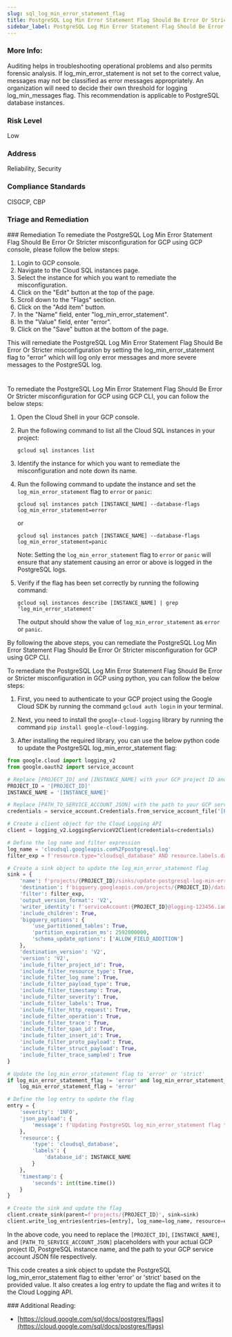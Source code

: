 ```yaml
---
slug: sql_log_min_error_statement_flag
title: PostgreSQL Log Min Error Statement Flag Should Be Error Or Stricter
sidebar_label: PostgreSQL Log Min Error Statement Flag Should Be Error Or Stricter
---
```


### More Info:

Auditing helps in troubleshooting operational problems and also permits forensic analysis. If log_min_error_statement is not set to the correct value, messages may not be classified as error messages appropriately. An organization will need to decide their own threshold for logging log_min_messages flag. This recommendation is applicable to PostgreSQL database instances.

### Risk Level

Low

### Address

Reliability, Security

### Compliance Standards

CISGCP, CBP


### Triage and Remediation
<Tabs>
<Tab title='Remediation'>
### Remediation

<AccordionGroup>
<Accordion title='Using Console' defaultOpen='true'>
To remediate the PostgreSQL Log Min Error Statement Flag Should Be Error Or Stricter misconfiguration for GCP using GCP console, please follow the below steps:

1. Login to GCP console.
2. Navigate to the Cloud SQL instances page.
3. Select the instance for which you want to remediate the misconfiguration.
4. Click on the "Edit" button at the top of the page.
5. Scroll down to the "Flags" section.
6. Click on the "Add item" button.
7. In the "Name" field, enter "log_min_error_statement".
8. In the "Value" field, enter "error".
9. Click on the "Save" button at the bottom of the page.

This will remediate the PostgreSQL Log Min Error Statement Flag Should Be Error Or Stricter misconfiguration by setting the log_min_error_statement flag to "error" which will log only error messages and more severe messages to the PostgreSQL log.

#
</Accordion>

<Accordion title='Using CLI'>
To remediate the PostgreSQL Log Min Error Statement Flag Should Be Error Or Stricter misconfiguration for GCP using GCP CLI, you can follow the below steps:

1. Open the Cloud Shell in your GCP console.
2. Run the following command to list all the Cloud SQL instances in your project:

    ```
    gcloud sql instances list
    ```

3. Identify the instance for which you want to remediate the misconfiguration and note down its name.
4. Run the following command to update the instance and set the `log_min_error_statement` flag to `error` or `panic`:

    ```
    gcloud sql instances patch [INSTANCE_NAME] --database-flags log_min_error_statement=error
    ```

    or

    ```
    gcloud sql instances patch [INSTANCE_NAME] --database-flags log_min_error_statement=panic
    ```

    Note: Setting the `log_min_error_statement` flag to `error` or `panic` will ensure that any statement causing an error or above is logged in the PostgreSQL logs.

5. Verify if the flag has been set correctly by running the following command:

    ```
    gcloud sql instances describe [INSTANCE_NAME] | grep 'log_min_error_statement'
    ```

    The output should show the value of `log_min_error_statement` as `error` or `panic`.

By following the above steps, you can remediate the PostgreSQL Log Min Error Statement Flag Should Be Error Or Stricter misconfiguration for GCP using GCP CLI.
</Accordion>

<Accordion title='Using Python'>
To remediate the PostgreSQL Log Min Error Statement Flag Should Be Error or Stricter misconfiguration in GCP using python, you can follow the below steps:

1. First, you need to authenticate to your GCP project using the Google Cloud SDK by running the command `gcloud auth login` in your terminal.

2. Next, you need to install the `google-cloud-logging` library by running the command `pip install google-cloud-logging`.

3. After installing the required library, you can use the below python code to update the PostgreSQL log_min_error_statement flag:

```python
from google.cloud import logging_v2
from google.oauth2 import service_account

# Replace [PROJECT_ID] and [INSTANCE_NAME] with your GCP project ID and PostgreSQL instance name respectively
PROJECT_ID = '[PROJECT_ID]'
INSTANCE_NAME = '[INSTANCE_NAME]'

# Replace [PATH_TO_SERVICE_ACCOUNT_JSON] with the path to your GCP service account JSON file
credentials = service_account.Credentials.from_service_account_file('[PATH_TO_SERVICE_ACCOUNT_JSON]')

# Create a client object for the Cloud Logging API
client = logging_v2.LoggingServiceV2Client(credentials=credentials)

# Define the log name and filter expression
log_name = 'cloudsql.googleapis.com%2Fpostgresql.log'
filter_exp = f'resource.type="cloudsql_database" AND resource.labels.database_id="{INSTANCE_NAME}" AND log_name="{log_name}"'

# Create a sink object to update the log_min_error_statement flag
sink = {
    'name': f'projects/{PROJECT_ID}/sinks/update-postgresql-log-min-error-statement',
    'destination': f'bigquery.googleapis.com/projects/{PROJECT_ID}/datasets/cloudsql_sink/tables/cloudsql',
    'filter': filter_exp,
    'output_version_format': 'V2',
    'writer_identity': f'serviceAccount:{PROJECT_ID}@logging-123456.iam.gserviceaccount.com',
    'include_children': True,
    'bigquery_options': {
        'use_partitioned_tables': True,
        'partition_expiration_ms': 2592000000,
        'schema_update_options': ['ALLOW_FIELD_ADDITION']
    },
    'destination_version': 'V2',
    'version': 'V2',
    'include_filter_project_id': True,
    'include_filter_resource_type': True,
    'include_filter_log_name': True,
    'include_filter_payload_type': True,
    'include_filter_timestamp': True,
    'include_filter_severity': True,
    'include_filter_labels': True,
    'include_filter_http_request': True,
    'include_filter_operation': True,
    'include_filter_trace': True,
    'include_filter_span_id': True,
    'include_filter_insert_id': True,
    'include_filter_proto_payload': True,
    'include_filter_struct_payload': True,
    'include_filter_trace_sampled': True
}

# Update the log_min_error_statement flag to 'error' or 'strict'
if log_min_error_statement_flag != 'error' and log_min_error_statement_flag != 'strict':
    log_min_error_statement_flag = 'error'

# Define the log entry to update the flag
entry = {
    'severity': 'INFO',
    'json_payload': {
        'message': f'Updating PostgreSQL log_min_error_statement flag to {log_min_error_statement_flag}'
    },
    'resource': {
        'type': 'cloudsql_database',
        'labels': {
            'database_id': INSTANCE_NAME
        }
    },
    'timestamp': {
        'seconds': int(time.time())
    }
}

# Create the sink and update the flag
client.create_sink(parent=f'projects/{PROJECT_ID}', sink=sink)
client.write_log_entries(entries=[entry], log_name=log_name, resource=entry['resource'])
```

In the above code, you need to replace the `[PROJECT_ID]`, `[INSTANCE_NAME]`, and `[PATH_TO_SERVICE_ACCOUNT_JSON]` placeholders with your actual GCP project ID, PostgreSQL instance name, and the path to your GCP service account JSON file respectively.

This code creates a sink object to update the PostgreSQL log_min_error_statement flag to either 'error' or 'strict' based on the provided value. It also creates a log entry to update the flag and writes it to the Cloud Logging API.
</Accordion>

</AccordionGroup>
</Tab>
</Tabs>
### Additional Reading:

- [https://cloud.google.com/sql/docs/postgres/flags](https://cloud.google.com/sql/docs/postgres/flags) 

